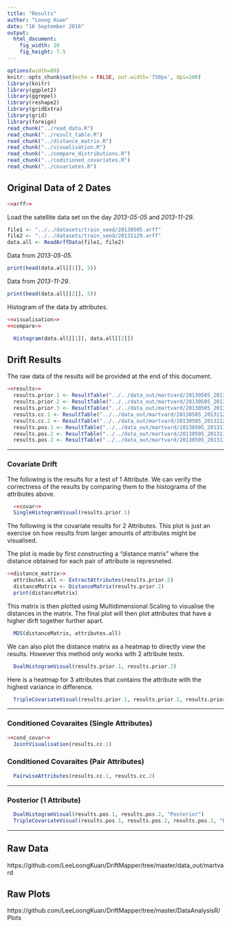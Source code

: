```yaml
---
title: "Results"
author: "Loong Kuan"
date: "16 September 2016"
output: 
  html_document:
    fig_width: 10
    fig_height: 7.5
---
```


```r
options(width=80)
knitr::opts_chunk$set(echo = FALSE, out.width='750px', dpi=200)
library(knitr)
library(ggplot2)
library(ggrepel)
library(reshape2)
library(gridExtra)
library(grid)
library(foreign)
read_chunk("../read_data.R")
read_chunk("../result_table.R")
read_chunk("../distance_matrix.R")
read_chunk("../visualisation.R")
read_chunk("../compare_distributions.R")
read_chunk("../coditioned_covariates.R")
read_chunk("../covariates.R")
```




## Original Data of 2 Dates
```r
<<arff>>
```


Load the satellite data set on the day *2013-05-05* and *2013-11-29*.
```r
file1 <- "../../datasets/train_seed/20130505.arff"
file2 <- "../../datasets/train_seed/20131129.arff"
data.all <- ReadArffData(file1, file2)
```
Data from *2013-05-05*.
```r
print(head(data.all[[1]], 5))
```
Data from *2013-11-29*.
```r
print(head(data.all[[2]], 5))
```

Histogram of the data by attributes.
```r
<<visualisation>>
<<compare>>
```
```r
  Histogram(data.all[[1]], data.all[[2]])
```

## Drift Results
The raw data of the results will be provided at the end of this document.
```r
<<results>>
  results.prior.1 <- ResultTable("../../data_out/martvard/20130505_20131129_1-attributes_prior.csv")
  results.prior.2 <- ResultTable("../../data_out/martvard/20130505_20131129_2-attributes_prior.csv")
  results.prior.3 <- ResultTable("../../data_out/martvard/20130505_20131129_3-attributes_prior.csv")
  results.cc.1 <- ResultTable("../../data_out/martvard/20130505_20131129_1-attributes_ConditionedCovariate.csv")
  results.cc.2 <- ResultTable("../../data_out/martvard/20130505_20131129_2-attributes_ConditionedCovariate.csv")
  results.pos.1 <- ResultTable("../../data_out/martvard/20130505_20131129_1-attributes_posterior.csv")
  results.pos.2 <- ResultTable("../../data_out/martvard/20130505_20131129_2-attributes_posterior.csv")
  results.pos.3 <- ResultTable("../../data_out/martvard/20130505_20131129_3-attributes_posterior.csv")
```

-------------------------------------------

### Covariate Drift
The following is the results for a test of 1 Attribute. 
We can verify the correctness of the results by comparing them to the histograms of the attributes above.

```r
  <<covar>>
  SingleHistogramVisual(results.prior.1)
```

The following is the covariate results for 2 Attributes.
This plot is just an exercise on how results from larger amounts of attributes might be visualised.

The plot is made by first constructing a "distance matrix" where the distance obtained for each pair of attribute is represneted.

```r
<<distance_matrix>>
  attributes.all <- ExtractAttributes(results.prior.2)
  distanceMatrix <- DistanceMatrix(results.prior.2)
  print(distanceMatrix)
```

This matrix is then plotted using Multidimensional Scaling to visualise the distances in the matrix.
The final plot will then plot attributes that have a higher dirft together further apart.

```r
  MDS(distanceMatrix, attributes.all)
```

We can also plot the distance matrix as a heatmap to directly view the results. 
However this method only works with 2 attribute tests.

```r
  DualHistogramVisual(results.prior.1, results.prior.2)
```

Here is a heatmap for 3 attributes that contains the attribute with the highest variance in difference.
```r
  TripleCovariateVisual(results.prior.1, results.prior.2, results.prior.3)
```

--------------------------------------------------

### Conditioned Covaraites (Single Attributes)
```r
<<cond_covar>>
  JointVisualisation(results.cc.1)
```

### Conditioned Covaraites (Pair Attributes)
```r
  PairwiseAttributes(results.cc.1, results.cc.2)
```

---------------------------------------------------------------------------------------------------

### Posterior (1 Attribute)

```r
  DualHistogramVisual(results.pos.1, results.pos.2, "Posterior")
  TripleCovariateVisual(results.pos.1, results.pos.2, results.pos.3, "Posterior")
```


--------------------------------------------------------------------------------

## Raw Data
https://github.com/LeeLoongKuan/DriftMapper/tree/master/data_out/martvard

## Raw Plots
https://github.com/LeeLoongKuan/DriftMapper/tree/master/DataAnalysisR/Plots


